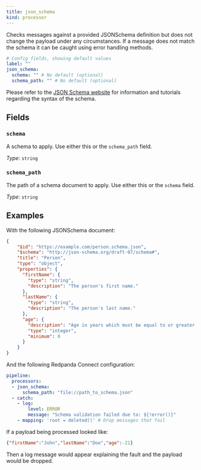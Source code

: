 ```yaml
---
title: json_schema
kind: processor
---
```


Checks messages against a provided JSONSchema definition but does not change the payload under any circumstances. If a message does not match the schema it can be caught using error handling methods.

```yml
# Config fields, showing default values
label: ""
json_schema:
  schema: "" # No default (optional)
  schema_path: "" # No default (optional)
```

Please refer to the [JSON Schema website](https://json-schema.org/) for information and tutorials regarding the syntax of the schema.

## Fields

### `schema`

A schema to apply. Use either this or the `schema_path` field.


*Type*: `string`


### `schema_path`

The path of a schema document to apply. Use either this or the `schema` field.


*Type*: `string`


## Examples

With the following JSONSchema document:

```json
{
	"$id": "https://example.com/person.schema.json",
	"$schema": "http://json-schema.org/draft-07/schema#",
	"title": "Person",
	"type": "object",
	"properties": {
	  "firstName": {
		"type": "string",
		"description": "The person's first name."
	  },
	  "lastName": {
		"type": "string",
		"description": "The person's last name."
	  },
	  "age": {
		"description": "Age in years which must be equal to or greater than zero.",
		"type": "integer",
		"minimum": 0
	  }
	}
}
```

And the following Redpanda Connect configuration:

```yaml
pipeline:
  processors:
  - json_schema:
      schema_path: "file://path_to_schema.json"
  - catch:
    - log:
        level: ERROR
        message: "Schema validation failed due to: ${!error()}"
    - mapping: 'root = deleted()' # Drop messages that fail
```

If a payload being processed looked like:

```json
{"firstName":"John","lastName":"Doe","age":-21}
```

Then a log message would appear explaining the fault and the payload would be
dropped.

